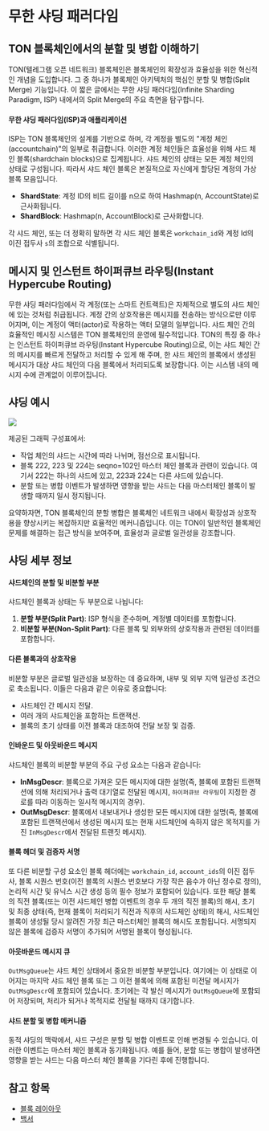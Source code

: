# 무한 샤딩 패러다임

## TON 블록체인에서의 분할 및 병합 이해하기

TON(텔레그램 오픈 네트워크) 블록체인은 블록체인의 확장성과 효율성을 위한 혁신적인 개념을 도입합니다. 그 중 하나가 블록체인 아키텍처의 핵심인 분할 및 병합(Split Merge) 기능입니다. 이 짧은 글에서는 무한 샤딩 패러다임(Infinite Sharding Paradigm, ISP) 내에서의 Split Merge의 주요 측면을 탐구합니다.

#### 무한 샤딩 패러다임(ISP)과 애플리케이션

ISP는 TON 블록체인의 설계를 기반으로 하며, 각 계정을 별도의 "계정 체인(accountchain)"의 일부로 취급합니다. 이러한 계정 체인들은 효율성을 위해 샤드 체인 블록(shardchain blocks)으로 집계됩니다. 샤드 체인의 상태는 모든 계정 체인의 상태로 구성됩니다. 따라서 샤드 체인 블록은 본질적으로 자신에게 할당된 계정의 가상 블록 모음입니다.

- **ShardState**: 계정 ID의 비트 길이를 n으로 하여 Hashmap(n, AccountState)로 근사화됩니다.
- **ShardBlock**: Hashmap(n, AccountBlock)로 근사화합니다.

각 샤드 체인, 또는 더 정확히 말하면 각 샤드 체인 블록은 `workchain_id`와 계정 Id의 이진 접두사 `s`의 조합으로 식별됩니다.

## 메시지 및 인스턴트 하이퍼큐브 라우팅(Instant Hypercube Routing)

무한 샤딩 패러다임에서 각 계정(또는 스마트 컨트랙트)은 자체적으로 별도의 샤드 체인에 있는 것처럼 취급됩니다. 계정 간의 상호작용은 메시지를 전송하는 방식으로만 이루어지며, 이는 계정이 액터(actor)로 작용하는 액터 모델의 일부입니다. 샤드 체인 간의 효율적인 메시징 시스템은 TON 블록체인의 운영에 필수적입니다. TON의 특징 중 하나는 인스턴트 하이퍼큐브 라우팅(Instant Hypercube Routing)으로, 이는 샤드 체인 간의 메시지를 빠르게 전달하고 처리할 수 있게 해 주며, 한 샤드 체인의 블록에서 생성된 메시지가 대상 샤드 체인의 다음 블록에서 처리되도록 보장합니다. 이는 시스템 내의 메시지 수에 관계없이 이루어집니다.

## 샤딩 예시

![](/img/docs/blockchain-fundamentals/shardchains.jpg)

제공된 그래픽 구성표에서:

- 작업 체인의 샤드는 시간에 따라 나뉘며, 점선으로 표시됩니다.
- 블록 222, 223 및 224는 seqno=102인 마스터 체인 블록과 관련이 있습니다. 여기서 222는 하나의 샤드에 있고, 223과 224는 다른 샤드에 있습니다.
- 분할 또는 병합 이벤트가 발생하면 영향을 받는 샤드는 다음 마스터체인 블록이 발생할 때까지 일시 정지됩니다.

요약하자면, TON 블록체인의 분할 병합은 블록체인 네트워크 내에서 확장성과 상호작용을 향상시키는 복잡하지만 효율적인 메커니즘입니다. 이는 TON이 일반적인 블록체인 문제를 해결하는 접근 방식을 보여주며, 효율성과 글로벌 일관성을 강조합니다.

## 샤딩 세부 정보

#### 샤드체인의 분할 및 비분할 부분

샤드체인 블록과 상태는 두 부분으로 나뉩니다:

1. **분할 부분(Split Part)**: ISP 형식을 준수하며, 계정별 데이터를 포함합니다.
2. **비분할 부분(Non-Split Part)**: 다른 블록 및 외부와의 상호작용과 관련된 데이터를 포함합니다.

#### 다른 블록과의 상호작용

비분할 부분은 글로벌 일관성을 보장하는 데 중요하며, 내부 및 외부 지역 일관성 조건으로 축소됩니다. 이들은 다음과 같은 이유로 중요합니다:

- 샤드체인 간 메시지 전달.
- 여러 개의 샤드체인을 포함하는 트랜잭션.
- 블록의 초기 상태를 이전 블록과 대조하여 전달 보장 및 검증.

#### 인바운드 및 아웃바운드 메시지

샤드체인 블록의 비분할 부분의 주요 구성 요소는 다음과 같습니다:

- **InMsgDescr**: 블록으로 가져온 모든 메시지에 대한 설명(즉, 블록에 포함된 트랜잭션에 의해 처리되거나 출력 대기열로 전달된 메시지, `하이퍼큐브 라우팅`이 지정한 경로를 따라 이동하는 일시적 메시지의 경우).
- **OutMsgDescr**: 블록에서 내보내거나 생성한 모든 메시지에 대한 설명(즉, 블록에 포함된 트랜잭션에서 생성된 메시지 또는 현재 샤드체인에 속하지 않은 목적지를 가진 `InMsgDescr`에서 전달된 트랜짓 메시지).

#### 블록 헤더 및 검증자 서명

또 다른 비분할 구성 요소인 블록 헤더에는 `workchain_id`, `account_ids`의 이진 접두사, 블록 시퀀스 번호(이전 블록의 시퀀스 번호보다 가장 작은 음수가 아닌 정수로 정의), 논리적 시간 및 유닉스 시간 생성 등의 필수 정보가 포함되어 있습니다. 또한 해당 블록의 직전 블록(또는 이전
샤드체인 병합 이벤트의 경우 두 개의 직전 블록)의 해시, 초기 및 최종 상태(즉, 현재 블록이 처리되기 직전과 직후의 샤드체인 상태)의 해시, 샤드체인 블록이 생성될 당시 알려진 가장 최근 마스터체인 블록의 해시도 포함됩니다. 서명되지 않은 블록에 검증자 서명이 추가되어 서명된 블록이 형성됩니다.

#### 아웃바운드 메시지 큐

`OutMsgQueue`는 샤드 체인 상태에서 중요한 비분할 부분입니다. 여기에는 이 상태로 이어지는 마지막 샤드 체인 블록 또는 그 이전 블록에 의해 포함된 미전달 메시지가 `OutMsgDescr`에 포함되어 있습니다. 초기에는 각 발신 메시지가 `OutMsgQueue`에 포함되어 저장되며, 처리가 되거나 목적지로 전달될 때까지 대기합니다.

#### 샤드 분할 및 병합 메커니즘

동적 샤딩의 맥락에서, 샤드 구성은 분할 및 병합 이벤트로 인해 변경될 수 있습니다. 이러한 이벤트는 마스터 체인 블록과 동기화됩니다. 예를 들어, 분할 또는 병합이 발생하면 영향을 받는 샤드는 다음 마스터 체인 블록을 기다린 후에 진행합니다.

## 참고 항목

- [블록 레이아웃](/develop/data-formats/block-layout)
- [백서](/learn/docs)
